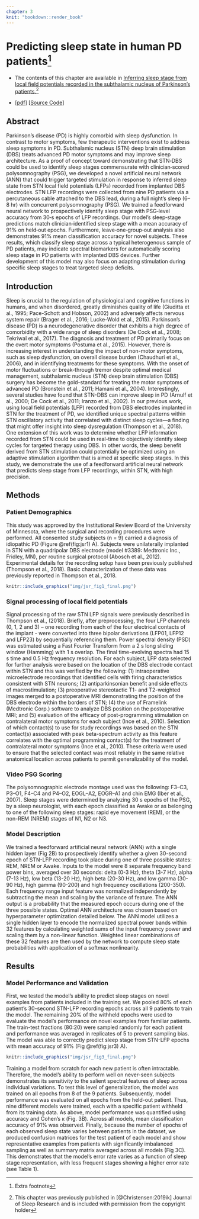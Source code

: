 ```yaml
---
chapter: 3
knit: "bookdown::render_book"
---
```


# Predicting sleep state in human PD patients^[Extra footnote] {#ch3:jsr}

* The contents of this chapter are available in [Inferring sleep stage from local field potentials recorded in the subthalamic nucleus of Parkinson’s patients.](https://doi.org/10.1111/jsr.12806)^[This chapter was previously published in [@Christensen:2019ik] Journal of Sleep Research and is included with permission from the copyright holder]

* [[pdf](http://www.jzlab.org/Christensen_JSleepResearch2018_LFP_ANN_DBS.pdf)] [[Source Code](https://github.com/jzlab/sleep_net)]


## Abstract {-}

Parkinson's disease (PD) is highly comorbid with sleep dysfunction. In contrast to motor symptoms, few therapeutic interventions exist to address sleep symptoms in PD. Subthalamic nucleus (STN) deep brain stimulation (DBS) treats advanced PD motor symptoms and may improve sleep architecture. As a proof of concept toward demonstrating that STN‐DBS could be used to identify sleep stages commensurate with clinician‐scored polysomnography (PSG), we developed a novel artificial neural network (ANN) that could trigger targeted stimulation in response to inferred sleep state from STN local field potentials (LFPs) recorded from implanted DBS electrodes. STN LFP recordings were collected from nine PD patients via a percutaneous cable attached to the DBS lead, during a full night's sleep (6–8 hr) with concurrent polysomnography (PSG). We trained a feedforward neural network to prospectively identify sleep stage with PSG‐level accuracy from 30‐s epochs of LFP recordings. Our model's sleep‐stage predictions match clinician‐identified sleep stage with a mean accuracy of 91% on held‐out epochs. Furthermore, leave‐one‐group‐out analysis also demonstrates 91% mean classification accuracy for novel subjects. These results, which classify sleep stage across a typical heterogenous sample of PD patients, may indicate spectral biomarkers for automatically scoring sleep stage in PD patients with implanted DBS devices. Further development of this model may also focus on adapting stimulation during specific sleep stages to treat targeted sleep deficits.

## Introduction

Sleep is crucial to the regulation of physiological and cognitive functions in humans, and when disordered, greatly diminishes quality of life (Giuditta et al., 1995; Pace-Schott and Hobson, 2002) and adversely affects nervous system repair (Brager et al., 2016; Lucke-Wold et al., 2015). Parkinson’s disease (PD) is a neurodegenerative disorder that exhibits a high degree of comorbidity with a wide range of sleep disorders (De Cock et al., 2008; Tekriwal et al., 2017). The diagnosis and treatment of PD primarily focus on the overt motor symptoms (Postuma et al., 2015). However, there is increasing interest in understanding the impact of non-motor symptoms, such as sleep dysfunction, on overall disease burden (Chaudhuri et al., 2006), and in identifying treatments for these symptoms. With the onset of motor fluctuations or break-through tremor despite optimal medical management, subthalamic nucleus (STN) deep brain stimulation (DBS) surgery has become the gold-standard for treating the motor symptoms of advanced PD (Bronstein et al., 2011; Hamani et al., 2004). Interestingly, several studies have found that STN-DBS can improve sleep in PD (Arnulf et al., 2000; De Cock et al., 2011; Iranzo et al., 2002). In our previous work, using local field potentials (LFP) recorded from DBS electrodes implanted in STN for the treatment of PD, we identified unique spectral patterns within STN oscillatory activity that correlated with distinct sleep cycles—a finding that might offer insight into sleep dysregulation (Thompson et al., 2018). One extension of this work was to determine whether LFP information recorded from STN could be used in real-time to objectively identify sleep cycles for targeted therapy using DBS. In other words, the sleep benefit derived from STN stimulation could potentially be optimized using an adaptive stimulation algorithm that is aimed at specific sleep stages. In this study, we demonstrate the use of a feedforward artificial neural network that predicts sleep stage from LFP recordings, within STN, with high precision. 

## Methods

### Patient Demographics

This study was approved by the Institutional Review Board of the University of Minnesota, where the surgical and recording procedures were performed. All consented study subjects (n = 9) carried a diagnosis of idiopathic PD (Figure \@ref(fig:jsr1) A). Subjects were unilaterally implanted in STN with a quadripolar DBS electrode (model #3389: Medtronic Inc., Fridley, MN), per routine surgical protocol (Abosch et al., 2012). Experimental details for the recording setup have been previously published (Thompson et al., 2018). Basic characterization of these data was previously reported in Thompson et al., 2018.

```r

knitr::include_graphics("img/jsr_fig1_final.png")

```

### Signal processing of local field potentials

Signal processing of the raw STN LFP signals were previously described in Thompson et al., (2018). Briefly, after preprocessing, the four LFP channels (0, 1, 2 and 3) – one recording from each of the four electrical contacts of the implant - were converted into three bipolar derivations (LFP01, LFP12 and LFP23) by sequentially referencing them. Power spectral density (PSD) was estimated using a Fast Fourier Transform from a 2 s long sliding window (Hamming) with 1 s overlap. The final time-evolving spectra had 15 s time and 0.5 Hz frequency resolution. For each subject, LFP data selected for further analysis were based on the location of the DBS electrode contact within STN and this was verified by the following: (1) intraoperative microelectrode recordings that identified cells with firing characteristics consistent with STN neurons; (2) antiparkinsonian benefit and side effects of macrostimulation; (3) preoperative stereotactic T1- and T2-weighted images merged to a postoperative MRI demonstrating the position of the DBS electrode within the borders of STN; (4) the use of Framelink (Medtronic Corp.) software to analyze DBS position on the postoperative MRI; and (5) evaluation of the efficacy of post-programming stimulation on contralateral motor symptoms for each subject (Ince et al., 2010). Selection of which contact(s) to use for study recordings was based on the STN contact(s) associated with peak beta-spectrum activity as this feature correlates with the optimal programming contact(s) for the treatment of contralateral motor symptoms (Ince et al., 2010). These criteria were used to ensure that the selected contact was most reliably in the same relative anatomical location across patients to permit generalizability of the model.

### Video PSG Scoring

The polysomnographic electrode montage used was the following: F3–C3, P3–O1, F4–C4 and P4–O2, EOGL–A2, EOGR–A1 and chin EMG (Iber et al., 2007). Sleep stages were determined by analyzing 30 s epochs of the PSG, by a sleep neurologist, with each epoch classified as Awake or as belonging to one of the following sleep stages: rapid eye movement (REM), or the non-REM (NREM) stages of N1, N2 or N3. 

### Model Description

We trained a feedforward artificial neural network (ANN) with a single hidden layer (Fig 2B) to prospectively identify whether a given 30-second epoch of STN-LFP recording took place during one of three possible states: REM, NREM or Awake. Inputs to the model were  8 separate  frequency band power bins,  averaged over 30 seconds: delta (0-3 Hz), theta (3-7 Hz), alpha (7-13 Hz), low beta (13-20 Hz), high beta (20-30 Hz),  and low gamma (30-90 Hz), high gamma (90-200) and high frequency oscillations (200-350). Each frequency range input feature was normalized independently by subtracting the mean and scaling by the variance of feature. The ANN output is a probability that the measured epoch occurs during one of the three possible states. Optimal ANN architecture was chosen based on hyperparameter optimization detailed below. The ANN model utilizes a single hidden layer to encode the normalized spectral power bands within 32 features by calculating weighted sums of the input frequency power and scaling them by a non-linear function. Weighted linear combinations of these 32 features are then used by the network to compute sleep state probabilities with application of a softmax nonlinearity. 

## Results

### Model Performance and Validation

First, we tested the model’s ability to predict sleep stages on novel examples from patients included in the training set. We pooled 80% of each patient’s 30-second STN-LFP recording epochs across all 9 patients to train the model. The remaining 20% of the withheld epochs were used to evaluate the model’s performance on novel examples from familiar patients. The train-test fractions (80:20) were sampled randomly for each patient and performance was averaged in replicates of 5 to prevent sampling bias. The model was able to correctly predict sleep stage from STN-LFP epochs with mean accuracy of 91% (Fig \@ref(fig:jsr3) A).

```r

knitr::include_graphics("img/jsr_fig3_final.png")

```

Training a model from scratch for each new patient is often intractable. Therefore, the model’s ability to perform well on never-seen subjects demonstrates its sensitivity to the salient spectral features of sleep across individual variations. To test this level of generalization, the model was trained on all epochs from 8 of the 9 patients.  Subsequently, model performance was evaluated on all epochs from the held-out patient. Thus, nine different models were trained, each with a specific patient withheld from its training data. As above, model performance was quantified using accuracy and Cohen’s κ (Fig. 3B). Across all models, mean classification accuracy of 91% was observed. Finally, because the number of epochs of each observed sleep state varies between patients in the dataset, we produced confusion matrices for the test patient of each model and show representative examples from patients with significantly imbalanced sampling as well as summary matrix averaged across all models (Fig 3C). This demonstrates that the model’s error rate varies as a function of sleep stage representation, with less frequent stages showing a higher error rate (see Table 1).



